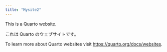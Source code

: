 ```yaml
---
title: "Mysite2"
---
```


This is a Quarto website.

これは Quarto のウェブサイトです。

To learn more about Quarto websites visit <https://quarto.org/docs/websites>.

